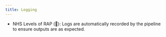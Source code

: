 ```yaml
---
title: Logging
---
```


:::{.guidelines}
* NHS Levels of RAP (🥈): Logs are automatically recorded by the pipeline to ensure outputs are as expected.
:::